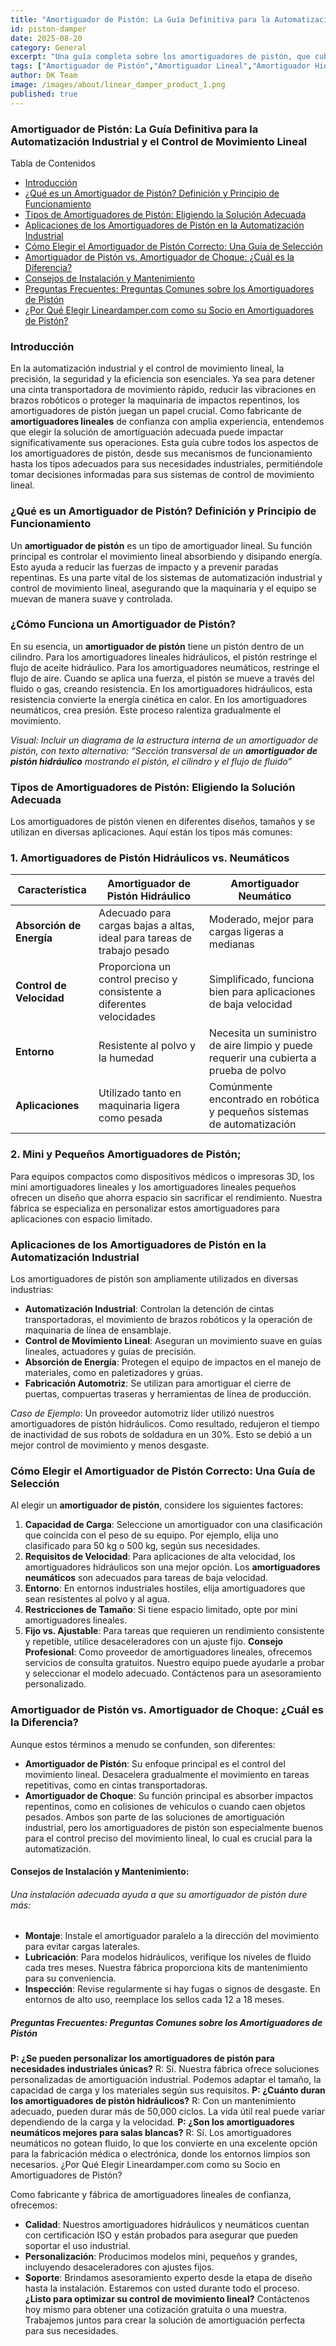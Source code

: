 ```yaml
---
title: "Amortiguador de Pistón: La Guía Definitiva para la Automatización Industrial y el Control de Movimiento Lineal"
id: piston-damper
date: 2025-08-20
category: General
excerpt: "Una guía completa sobre los amortiguadores de pistón, que cubre tipos, principios de funcionamiento, aplicaciones y criterios de selección para la automatización industrial."
tags: ["Amortiguador de Pistón","Amortiguador Lineal","Amortiguador Hidráulico","Amortiguador Neumático","Automatización Industrial","Control de Movimiento Lineal","Guía de Selección de Amortiguadores","Soluciones de Amortiguación Industrial","Mini Amortiguador de Pistón","Sistemas de Control de Movimiento"]
author: DK Team
image: /images/about/linear_damper_product_1.png
published: true
---
```


### Amortiguador de Pistón: La Guía Definitiva para la Automatización Industrial y el Control de Movimiento Lineal

Tabla de Contenidos
*  [Introducción](#introducción)
*  [¿Qué es un Amortiguador de Pistón? Definición y Principio de Funcionamiento](#qué-es-un-amortiguador-de-pistón-definición-y-principio-de-funcionamiento)
*  [Tipos de Amortiguadores de Pistón: Eligiendo la Solución Adecuada](#tipos-de-amortiguadores-de-pistón-elijiendo-la-solución-adecuada)
*  [Aplicaciones de los Amortiguadores de Pistón en la Automatización Industrial](#aplicaciones-de-los-amortiguadores-de-pistón-en-la-automatización-industrial)
*  [Cómo Elegir el Amortiguador de Pistón Correcto: Una Guía de Selección](#cómo-elegir-el-amortiguador-de-pistón-correcto-una-guía-de-selección)   
*  [Amortiguador de Pistón vs. Amortiguador de Choque: ¿Cuál es la Diferencia?](#amortiguador-de-pistón-vs-amortiguador-de-choque-¿cuál-es-la-diferencia)
*  [Consejos de Instalación y Mantenimiento](#consejos-de-instalación-y-mantenimiento)
*  [Preguntas Frecuentes: Preguntas Comunes sobre los Amortiguadores de Pistón](#preguntas-frecuentes-preguntas-comunes-sobre-los-amortiguadores-de-pistón)
*  [¿Por Qué Elegir Lineardamper.com como su Socio en Amortiguadores de Pistón?](#¿por-qué-elegir-lineardampercom-como-su-socio-en-amortiguadores-de-pistón)

### Introducción
En la automatización industrial y el control de movimiento lineal, la precisión, la seguridad y la eficiencia son esenciales. Ya sea para detener una cinta transportadora de movimiento rápido, reducir las vibraciones en brazos robóticos o proteger la maquinaria de impactos repentinos, los amortiguadores de pistón juegan un papel crucial. Como fabricante de **amortiguadores lineales** de confianza con amplia experiencia, entendemos que elegir la solución de amortiguación adecuada puede impactar significativamente sus operaciones. Esta guía cubre todos los aspectos de los amortiguadores de pistón, desde sus mecanismos de funcionamiento hasta los tipos adecuados para sus necesidades industriales, permitiéndole tomar decisiones informadas para sus sistemas de control de movimiento lineal.

### ¿Qué es un Amortiguador de Pistón? Definición y Principio de Funcionamiento
Un **amortiguador de pistón** es un tipo de amortiguador lineal. Su función principal es controlar el movimiento lineal absorbiendo y disipando energía. Esto ayuda a reducir las fuerzas de impacto y a prevenir paradas repentinas. Es una parte vital de los sistemas de automatización industrial y control de movimiento lineal, asegurando que la maquinaria y el equipo se muevan de manera suave y controlada.
### ¿Cómo Funciona un Amortiguador de Pistón?
En su esencia, un **amortiguador de pistón** tiene un pistón dentro de un cilindro. Para los amortiguadores lineales hidráulicos, el pistón restringe el flujo de aceite hidráulico. Para los amortiguadores neumáticos, restringe el flujo de aire. Cuando se aplica una fuerza, el pistón se mueve a través del fluido o gas, creando resistencia. En los amortiguadores hidráulicos, esta resistencia convierte la energía cinética en calor. En los amortiguadores neumáticos, crea presión. Este proceso ralentiza gradualmente el movimiento.

*Visual: Incluir un diagrama de la estructura interna de un amortiguador de pistón, con texto alternativo: “Sección transversal de un **amortiguador de pistón hidráulico** mostrando el pistón, el cilindro y el flujo de fluido”*

### Tipos de Amortiguadores de Pistón: Eligiendo la Solución Adecuada
Los amortiguadores de pistón vienen en diferentes diseños, tamaños y se utilizan en diversas aplicaciones. Aquí están los tipos más comunes:
### 1. Amortiguadores de Pistón Hidráulicos vs. Neumáticos

| Característica | Amortiguador de Pistón Hidráulico | Amortiguador Neumático |
| ------ | ------ | ------ |
| **Absorción de Energía** | Adecuado para cargas bajas a altas, ideal para tareas de trabajo pesado | Moderado, mejor para cargas ligeras a medianas |
| **Control de Velocidad** | Proporciona un control preciso y consistente a diferentes velocidades | Simplificado, funciona bien para aplicaciones de baja velocidad |
| **Entorno** | Resistente al polvo y la humedad | Necesita un suministro de aire limpio y puede requerir una cubierta a prueba de polvo |
| **Aplicaciones** | Utilizado tanto en maquinaria ligera como pesada | Comúnmente encontrado en robótica y pequeños sistemas de automatización |

### 2. Mini y Pequeños Amortiguadores de Pistón;
Para equipos compactos como dispositivos médicos o impresoras 3D, los mini amortiguadores lineales y los amortiguadores lineales pequeños ofrecen un diseño que ahorra espacio sin sacrificar el rendimiento. Nuestra fábrica se especializa en personalizar estos amortiguadores para aplicaciones con espacio limitado.

### Aplicaciones de los Amortiguadores de Pistón en la Automatización Industrial
Los amortiguadores de pistón son ampliamente utilizados en diversas industrias:
*   **Automatización Industrial**: Controlan la detención de cintas transportadoras, el movimiento de brazos robóticos y la operación de maquinaria de línea de ensamblaje.
*   **Control de Movimiento Lineal**: Aseguran un movimiento suave en guías lineales, actuadores y guías de precisión.
*   **Absorción de Energía**: Protegen el equipo de impactos en el manejo de materiales, como en paletizadores y grúas.
*   **Fabricación Automotriz**: Se utilizan para amortiguar el cierre de puertas, compuertas traseras y herramientas de línea de producción.

*Caso de Ejemplo*: Un proveedor automotriz líder utilizó nuestros amortiguadores de pistón hidráulicos. Como resultado, redujeron el tiempo de inactividad de sus robots de soldadura en un 30%. Esto se debió a un mejor control de movimiento y menos desgaste.

### Cómo Elegir el Amortiguador de Pistón Correcto: Una Guía de Selección

Al elegir un **amortiguador de pistón**, considere los siguientes factores:
1.  **Capacidad de Carga**: Seleccione un amortiguador con una clasificación que coincida con el peso de su equipo. Por ejemplo, elija uno clasificado para 50 kg o 500 kg, según sus necesidades.
2.  **Requisitos de Velocidad**: Para aplicaciones de alta velocidad, los amortiguadores hidráulicos son una mejor opción. Los **amortiguadores neumáticos** son adecuados para tareas de baja velocidad.
3.  **Entorno**: En entornos industriales hostiles, elija amortiguadores que sean resistentes al polvo y al agua.
4.  **Restricciones de Tamaño**: Si tiene espacio limitado, opte por mini amortiguadores lineales.
5.  **Fijo vs. Ajustable**: Para tareas que requieren un rendimiento consistente y repetible, utilice desaceleradores con un ajuste fijo. **Consejo Profesional**: Como proveedor de amortiguadores lineales, ofrecemos servicios de consulta gratuitos. Nuestro equipo puede ayudarle a probar y seleccionar el modelo adecuado. Contáctenos para un asesoramiento personalizado.

### Amortiguador de Pistón vs. Amortiguador de Choque: ¿Cuál es la Diferencia?
Aunque estos términos a menudo se confunden, son diferentes:
*   **Amortiguador de Pistón**: Su enfoque principal es el control del movimiento lineal. Desacelera gradualmente el movimiento en tareas repetitivas, como en cintas transportadoras.
*   **Amortiguador de Choque**: Su función principal es absorber impactos repentinos, como en colisiones de vehículos o cuando caen objetos pesados. Ambos son parte de las soluciones de amortiguación industrial, pero los amortiguadores de pistón son especialmente buenos para el control preciso del movimiento lineal, lo cual es crucial para la automatización.

#### Consejos de Instalación y Mantenimiento:
###### Una instalación adecuada ayuda a que su amortiguador de pistón dure más:
*   **Montaje**: Instale el amortiguador paralelo a la dirección del movimiento para evitar cargas laterales.
*   **Lubricación**: Para modelos hidráulicos, verifique los niveles de fluido cada tres meses. Nuestra fábrica proporciona kits de mantenimiento para su conveniencia.
*   **Inspección**: Revise regularmente si hay fugas o signos de desgaste. En entornos de alto uso, reemplace los sellos cada 12 a 18 meses.
##### Preguntas Frecuentes: Preguntas Comunes sobre los Amortiguadores de Pistón
**P: ¿Se pueden personalizar los amortiguadores de pistón para necesidades industriales únicas?** R: Sí. Nuestra fábrica ofrece soluciones personalizadas de amortiguación industrial. Podemos adaptar el tamaño, la capacidad de carga y los materiales según sus requisitos. **P: ¿Cuánto duran los amortiguadores de pistón hidráulicos?** R: Con un mantenimiento adecuado, pueden durar más de 50,000 ciclos. La vida útil real puede variar dependiendo de la carga y la velocidad. **P: ¿Son los amortiguadores neumáticos mejores para salas blancas?** R: Sí. Los amortiguadores neumáticos no gotean fluido, lo que los convierte en una excelente opción para la fabricación médica o electrónica, donde los entornos limpios son necesarios. ¿Por Qué Elegir Lineardamper.com como su Socio en Amortiguadores de Pistón?

Como fabricante y fábrica de amortiguadores lineales de confianza, ofrecemos:
*   **Calidad**: Nuestros amortiguadores hidráulicos y neumáticos cuentan con certificación ISO y están probados para asegurar que pueden soportar el uso industrial.
*   **Personalización**: Producimos modelos mini, pequeños y grandes, incluyendo desaceleradores con ajustes fijos.
*   **Soporte**: Brindamos asesoramiento experto desde la etapa de diseño hasta la instalación. Estaremos con usted durante todo el proceso.
**¿Listo para optimizar su control de movimiento lineal?** Contáctenos hoy mismo para obtener una cotización gratuita o una muestra. Trabajemos juntos para crear la solución de amortiguación perfecta para sus necesidades.
